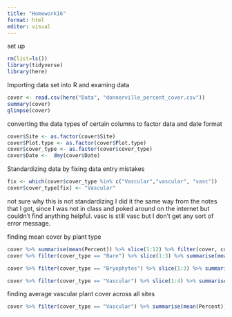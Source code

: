 ```yaml
---
title: "Homework16"
format: html
editor: visual
---
```


set up

```r
rm(list=ls())
library(tidyverse)
library(here)
```

Importing data set into R and examing data

```r
cover <- read.csv(here("Data", "donnerville_percent_cover.csv"))
summary(cover)
glimpse(cover)
```

converting the data types of certain columns to factor data and date format

```r
cover$Site <- as.factor(cover$Site)
cover$Plot.type <- as.factor(cover$Plot.type)
cover$cover_type <- as.factor(cover$cover_type)
cover$Date <-  dmy(cover$Date)
```

Standardizing data by fixing data entry mistakes

```r
fix <- which(cover$cover_type %in% c("Vascular","vascular", "vasc"))
cover$cover_type[fix] <- "Vascular"
```

not sure why this is not standardizing I did it the same way from the notes that I got, since I was not in class and poked around on the internet but couldn't find anything helpful. vasc is still vasc but I don't get any sort of error message. 

finding mean cover by plant type

```r
cover %>% summarise(mean(Percent)) %>% slice(1:12) %>% filter(cover, cover_type == Bare) #why does this line of code not work but putting the filter for cover_type first does?
cover %>% filter(cover_type == "Bare") %>% slice(1:3) %>% summarise(mean(Percent))
```

```r
cover %>% filter(cover_type == "Bryophytes") %>% slice(1:3) %>% summarise(mean(Percent))
```

```r
cover %>% filter(cover_type == "Vascular") %>% slice(1:4) %>% summarise(mean(Percent))
```
finding average vascular plant cover across all sites

```r
cover %>% filter(cover_type == "Vascular") %>% summarise(mean(Percent))
```



































